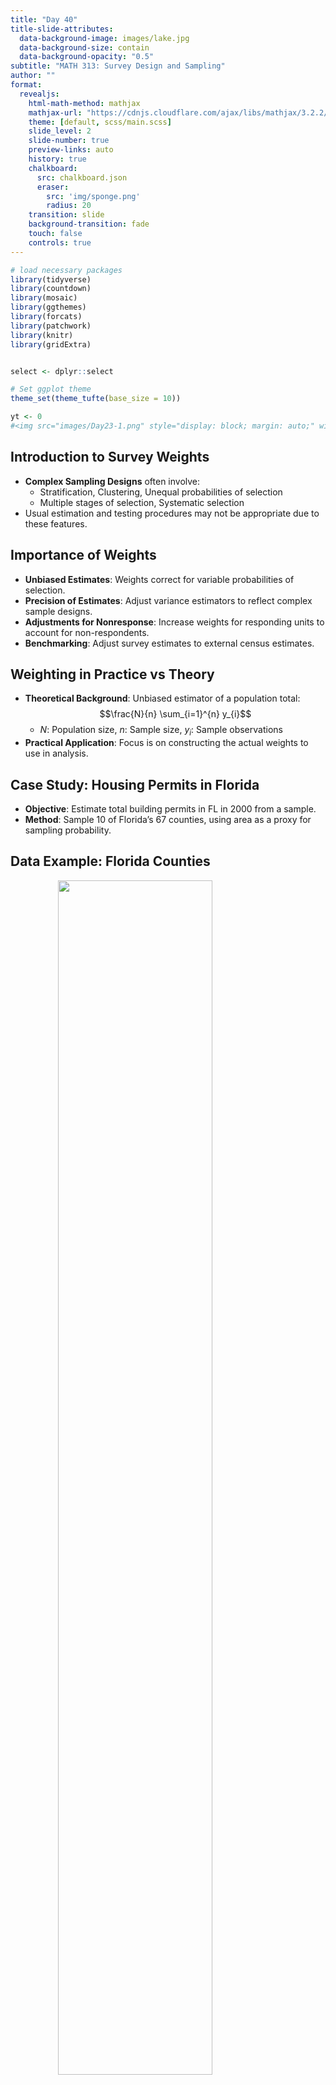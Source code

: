 ```yaml
---
title: "Day 40"
title-slide-attributes:
  data-background-image: images/lake.jpg
  data-background-size: contain
  data-background-opacity: "0.5"
subtitle: "MATH 313: Survey Design and Sampling"
author: ""
format:
  revealjs:
    html-math-method: mathjax
    mathjax-url: "https://cdnjs.cloudflare.com/ajax/libs/mathjax/3.2.2/MathJax.js"
    theme: [default, scss/main.scss]
    slide_level: 2
    slide-number: true
    preview-links: auto
    history: true
    chalkboard: 
      src: chalkboard.json
      eraser:
        src: 'img/sponge.png'
        radius: 20
    transition: slide
    background-transition: fade    
    touch: false
    controls: true
---
```


```r
# load necessary packages
library(tidyverse)
library(countdown)
library(mosaic)
library(ggthemes)
library(forcats)
library(patchwork)
library(knitr)
library(gridExtra)


select <- dplyr::select

# Set ggplot theme
theme_set(theme_tufte(base_size = 10))

yt <- 0
#<img src="images/Day23-1.png" style="display: block; margin: auto;" width="80%"  loading="lazy" decoding="async">
```

## Introduction to Survey Weights {.font80}

::: cle6

- **Complex Sampling Designs** often involve:
  - Stratification, Clustering, Unequal probabilities of selection
  - Multiple stages of selection, Systematic selection
- Usual estimation and testing procedures may not be appropriate due to these features.

:::

## Importance of Weights {.font80}

::: cle12
- **Unbiased Estimates**: Weights correct for variable probabilities of selection.
- **Precision of Estimates**: Adjust variance estimators to reflect complex sample designs.
- **Adjustments for Nonresponse**: Increase weights for responding units to account for non-respondents.
- **Benchmarking**: Adjust survey estimates to external census estimates.

:::


## Weighting in Practice vs Theory {.font80}

::: cle12
- **Theoretical Background**: Unbiased estimator of a population total: 
  $$\frac{N}{n} \sum_{i=1}^{n} y_{i}$$
  - $N$: Population size, $n$: Sample size, $y_i$: Sample observations
- **Practical Application**: Focus is on constructing the actual weights to use in analysis.

:::

## Case Study: Housing Permits in Florida {.font80}

::: cle12
- **Objective**: Estimate total building permits in FL in 2000 from a sample.
- **Method**: Sample 10 of Florida's 67 counties, using area as a proxy for sampling probability.

:::

##  Data Example: Florida Counties {.font80}


<img src="images/Day40-1.png" style="display: block; margin: auto;" width="70%"  loading="lazy" decoding="async">


## Analysis Using Survey Weights {.font80}

::: cle12
- **Weights**: Inverse of the probability proportional to area, $w_i=1 / A_i$
- **Weighted Estimate**:
  $$\hat{\mu} = \frac{\sum w_{i} y_{i}}{\sum w_{i}}$$
- **Variance**:
  - Standard errors calculated using ratio estimator techniques.

:::

## {.font60}

> Example 11.6 Textbook: This study aims to estimate the total number of housing unit building permits issued in Florida in 2000 by analyzing a sample from ten of the state's 67 counties. The counties were selected randomly, and data on the number of approved building permits and county area in square miles were recorded. These measures are sourced from census data. The total area for all counties is not known for this example, and the data will be used to calculate the estimate and its standard error.

##

## Discussion: API Dataset (R) {.font80}

::: cle12
- **Dataset**: From the `survey` package, includes student achievement and demographic data.
- **Application**: Demonstrate how weights can adjust for school size and demographic biases in educational data analysis.

:::


## {.font25}


```r
library(skimr)
library(survey)
data(api)
skim_output <- skim(apistrat)
skim_output[skim_output$skim_type == "numeric", ] 
```



## Implementation in R {.font80}

```r
library(survey)
data(api)
# Create survey design without weights
strat_design <- svydesign(ids = ~1, data = apistrat)

# Create survey design with weights
weighted_design <- svydesign(ids = ~1, weights = ~pw, data = apistrat)

# Estimate mean without weights
mean_srs <- svymean(~api00, strat_design)
mean_srs
# Estimate mean with weights
mean_weighted <- svymean(~api00, weighted_design)
mean_weighted
```

## Summary: Key Concepts in Survey Weighting {.font60}

::: cle14
- **Discussion**: Weights adjust for sampling design and population structure, often providing a more representative estimate of the population mean.
- **Data Preparation**:
  - **Cleaning and Validation**: Remove errors and standardize data formats.
  - **Handling Outliers and Missing Data**: Implement strategies to ensure quality data input.
- **Identifying Weighting Variables**:
  - **Key Factors**: Age, gender, income, education, location.
  - **Sources**: Use census data and other reliable demographic sources.
- **Calculating Weighting Factors**:
  - **Stratification**: Align sample distribution with population.
  - **Raking**: Iteratively adjust weights to match population characteristics.
  - **Calibration**: Adjust sample weights using known population totals.
:::

## {.font50}

> Example2 : Scientists studying fish consumption in a specified body of water periodically sent field workers out to interview everyone fishing in that water in those selected periods. Among other variables, the field-workers collected data on the amount of fish from that water the person consumed over the past month and the number of times the person fished in that water over the survey period (see the accompanying table). One goal of the study is to estimate the mean amount of fish consumed over the past month per person fishing in that body of water. Find and justify a reasonable estimate of this mean and provide a margin of error for the estimate.

<img src="images/Day40-2.png" style="display: block; margin: auto;" width="70%"  loading="lazy" decoding="async">

##  {.font80}

